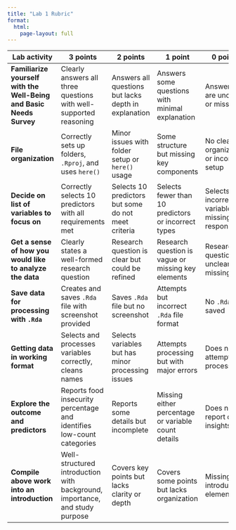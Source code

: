 ```yaml
---
title: "Lab 1 Rubric"
format: 
  html:
    page-layout: full
---
```


| Lab activity | 3 points | 2 points | 1 point | 0 points |
|----|----|----|----|----|
| **Familiarize yourself with the Well-Being and Basic Needs Survey** | Clearly answers all three questions with well-supported reasoning | Answers all questions but lacks depth in explanation | Answers some questions with minimal explanation | Answers are unclear or missing |
| **File organization** | Correctly sets up folders, `.Rproj`, and uses `here()` | Minor issues with folder setup or `here()` usage | Some structure but missing key components | No clear organization or incorrect setup |
| **Decide on list of variables to focus on** | Correctly selects 10 predictors with all requirements met | Selects 10 predictors but some do not meet criteria | Selects fewer than 10 predictors or incorrect types | Selects incorrect variables or missing response |
| **Get a sense of how you would like to analyze the data** | Clearly states a well-formed research question | Research question is clear but could be refined | Research question is vague or missing key elements | Research question is unclear or missing |
| **Save data for processing with `.Rda`** | Creates and saves `.Rda` file with screenshot provided | Saves `.Rda` file but no screenshot | Attempts but incorrect `.Rda` file format | No `.Rda` file saved |
| **Getting data in working format** | Selects and processes variables correctly, cleans names | Selects variables but has minor processing issues | Attempts processing but with major errors | Does not attempt processing |
| **Explore the outcome and predictors** | Reports food insecurity percentage and identifies low-count categories | Reports some details but incomplete | Missing either percentage or variable count details | Does not report data insights |
| **Compile above work into an introduction** | Well-structured introduction with background, importance, and study purpose | Covers key points but lacks clarity or depth | Covers some points but lacks organization | Missing key introduction elements |
